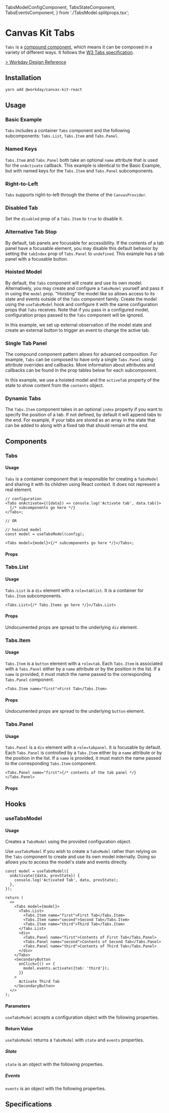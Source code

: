 
  TabsModelConfigComponent,
  TabsStateComponent,
  TabsEventsComponent,
} from './TabsModel.splitprops.tsx';

<Meta title="Components/Containers/Tabs/React" component={Tabs} />

# Canvas Kit Tabs

`Tabs` is a [compound component](/getting-started/for-developers/resources/compound-components/),
which means it can be composed in a variety of different ways. It follows the
[W3 Tabs specification](https://www.w3.org/TR/wai-aria-practices/#tabpanel).

[> Workday Design Reference](https://design.workday.com/components/navigation/tabs)

## Installation

```sh
yarn add @workday/canvas-kit-react
```

## Usage

### Basic Example

`Tabs` includes a container `Tabs` component and the following subcomponents: `Tabs.List`,
`Tabs.Item` and `Tabs.Panel`.

<ExampleCodeBlock code={Basic} />

### Named Keys

`Tabs.Item` and `Tabs.Panel` both take an optional `name` attribute that is used for the
`onActivate` callback. This example is identical to the Basic Example, but with named keys for the
`Tabs.Item` and `Tabs.Panel` subcomponents.

<ExampleCodeBlock code={NamedKeys} />

### Right-to-Left

`Tabs` supports right-to-left through the theme of the `CanvasProvider`.

<ExampleCodeBlock code={RightToLeft} />

### Disabled Tab

Set the `disabled` prop of a `Tabs.Item` to `true` to disable it.

<ExampleCodeBlock code={DisabledTab} />

### Alternative Tab Stop

By default, tab panels are focusable for accessibility. If the contents of a tab panel have a
focusable element, you may disable this default behavior by setting the `tabIndex` prop of
`Tabs.Panel` to `undefined`. This example has a tab panel with a focusable button.

<ExampleCodeBlock code={AlternativeTabStop} />

### Hoisted Model

By default, the `Tabs` component will create and use its own model. Alternatively, you may create
and configure a `TabsModel` yourself and pass it in using the `model` prop. "Hoisting" the model
like so allows access to its state and events outside of the `Tabs` component family. Create the
model using the `useTabsModel` hook and configure it with the same configuration props that `Tabs`
receives. Note that if you pass in a configured model, configuration props passed to the `Tabs`
component will be ignored.

In this example, we set up external observation of the model state and create an external button to
trigger an event to change the active tab.

<ExampleCodeBlock code={HoistedModel} />

### Single Tab Panel

The compound component pattern allows for advanced composition. For example, `Tabs` can be composed
to have only a single `Tabs.Panel` using attribute overrides and callbacks. More information about
attributes and callbacks can be found in the prop tables below for each subcomponent.

In this example, we use a hoisted model and the `activeTab` property of the state to show content
from the `contents` object.

<ExampleCodeBlock code={SinglePanel} />

### Dynamic Tabs

The `Tabs.Item` component takes in an optional `index` property if you want to specify the position
of a tab. If not defined, by default it will append tabs to the end. For example, if your tabs are
stored as an array in the state that can be added to along with a fixed tab that should remain at
the end.

<ExampleCodeBlock code={DynamicTabs} />

## Components

### Tabs

#### Usage

`Tabs` is a container component that is responsible for creating a `TabsModel` and sharing it with
its children using React context. It does not represent a real element.

```tsx
// configuration
<Tabs onActivate={({data}) => console.log('Activate tab', data.tab)}>
  {/* subcomponents go here */}
</Tabs>;

// OR

// hoisted model
const model = useTabsModel(config);

<Tabs model={model}>{/* subcomponents go here */}</Tabs>;
```

#### Props

<PropsTable of={Tabs} />

### Tabs.List

#### Usage

`Tabs.List` is a `div` element with a `role=tablist`. It is a container for `Tabs.Item`
subcomponents.

```tsx
<Tabs.List>{/* Tabs.Items go here */}</Tabs.List>
```

#### Props

Undocumented props are spread to the underlying `div` element.

<PropsTable of={Tabs.List} />

### Tabs.Item

#### Usage

`Tabs.Item` is a `button` element with a `role=tab`. Each `Tabs.Item` is associated with a
`Tabs.Panel` either by a `name` attribute or by the position in the list. If a `name` is provided,
it must match the name passed to the corresponding `Tabs.Panel` component.

```tsx
<Tabs.Item name="first">First Tab</Tabs.Item>
```

#### Props

Undocumented props are spread to the underlying `button` element.

<PropsTable of={Tabs.Item} />

### Tabs.Panel

#### Usage

`Tabs.Panel` is a `div` element with a `role=tabpanel`. It is focusable by default. Each
`Tabs.Panel` is controlled by a `Tabs.Item` either by a `name` attribute or by the position in the
list. If a `name` is provided, it must match the name passed to the corresponding `Tabs.Item`
component.

```tsx
<Tabs.Panel name="first">{/* contents of the tab panel */}</Tabs.Panel>
```

#### Props

<PropsTable of={Tabs.Panel} />

## Hooks

### useTabsModel

#### Usage

Creates a `TabsModel` using the provided configuration object.

Use `useTabsModel` if you wish to create a `TabsModel` rather than relying on the `Tabs` component
to create and use its own model internally. Doing so allows you to access the model's state and
events directly.

```tsx
const model = useTabsModel({
  onActivate({data, prevState}) {
    console.log('Activated Tab', data, prevState);
  },
});

return (
  <>
    <Tabs model={model}>
      <Tabs.List>
        <Tabs.Item name="first">First Tab</Tabs.Item>
        <Tabs.Item name="second">Second Tab</Tabs.Item>
        <Tabs.Item name="third">Third Tab</Tabs.Item>
      </Tabs.List>
      <div>
        <Tabs.Panel name="first">Contents of First Tab</Tabs.Panel>
        <Tabs.Panel name="second">Contents of Second Tab</Tabs.Panel>
        <Tabs.Panel name="third">Contents of Third Tab</Tabs.Panel>
      </div>
    </Tabs>
    <SecondaryButton
      onClick={() => {
        model.events.activate({tab: 'third'});
      }}
    >
      Activate Third Tab
    </SecondaryButton>
  </>
);
```

#### Parameters

`useTabsModel` accepts a configuration object with the following properties.

<ArgsTable of={TabsModelConfigComponent} />

#### Return Value

`useTabsModel` returns a `TabsModel` with `state` and `events` properties.

##### State

`state` is an object with the following properties.

<ArgsTable of={TabsStateComponent} />

##### Events

`events` is an object with the following properties.

<ArgsTable of={TabsEventsComponent} />

## Specifications

<Specifications file="Tabs.spec.ts" name="Tabs" />
